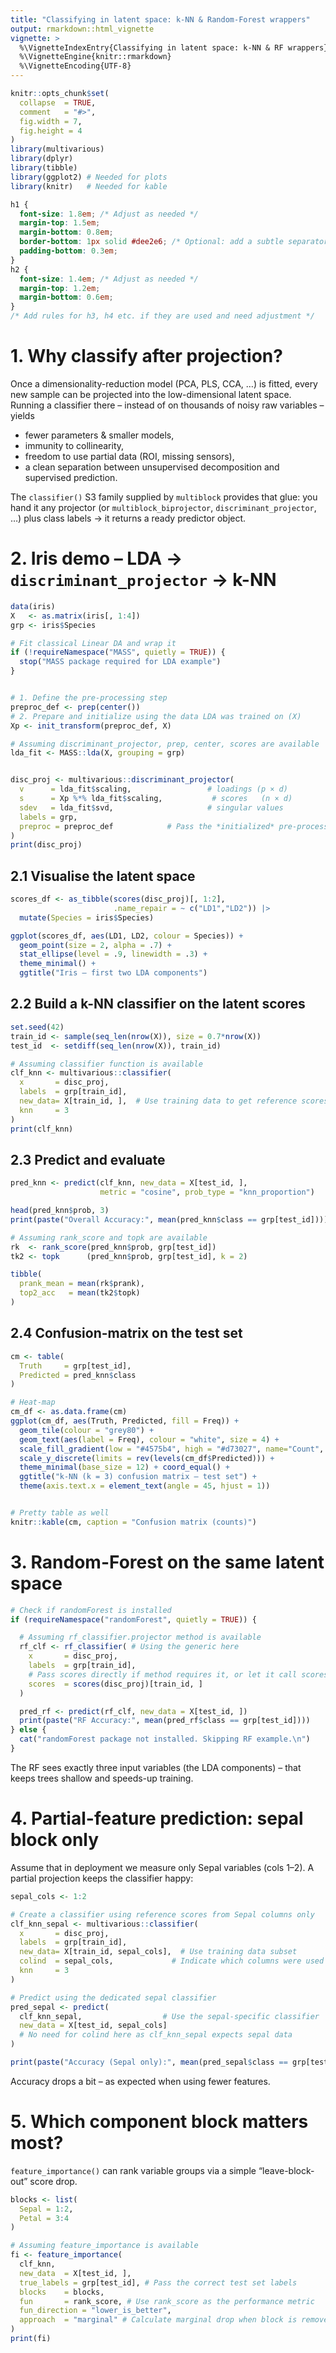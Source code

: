 ```yaml
---
title: "Classifying in latent space: k-NN & Random-Forest wrappers"
output: rmarkdown::html_vignette
vignette: >
  %\VignetteIndexEntry{Classifying in latent space: k-NN & RF wrappers}
  %\VignetteEngine{knitr::rmarkdown}
  %\VignetteEncoding{UTF-8}
---
```


```r
knitr::opts_chunk$set(
  collapse  = TRUE,
  comment   = "#>",
  fig.width = 7,
  fig.height = 4
)
library(multivarious)
library(dplyr)
library(tibble)
library(ggplot2) # Needed for plots
library(knitr)   # Needed for kable

```

```css
h1 {
  font-size: 1.8em; /* Adjust as needed */
  margin-top: 1.5em;
  margin-bottom: 0.8em;
  border-bottom: 1px solid #dee2e6; /* Optional: add a subtle separator */
  padding-bottom: 0.3em;
}
h2 {
  font-size: 1.4em; /* Adjust as needed */
  margin-top: 1.2em;
  margin-bottom: 0.6em;
}
/* Add rules for h3, h4 etc. if they are used and need adjustment */
```

# 1. Why classify after projection?

Once a dimensionality-reduction model (PCA, PLS, CCA, …) is fitted,
every new sample can be projected into the low-dimensional latent
space. Running a classifier there – instead of on thousands of
noisy raw variables – yields

*   fewer parameters & smaller models,
*   immunity to collinearity,
*   freedom to use partial data (ROI, missing sensors),
*   a clean separation between unsupervised decomposition and
    supervised prediction.

The `classifier()` S3 family supplied by `multiblock` provides that
glue: you hand it any projector (or `multiblock_biprojector`,
`discriminant_projector`, …) plus class labels → it returns a ready
predictor object.

# 2. Iris demo – LDA → `discriminant_projector` → k-NN

```r
data(iris)
X   <- as.matrix(iris[, 1:4])
grp <- iris$Species

# Fit classical Linear DA and wrap it
if (!requireNamespace("MASS", quietly = TRUE)) {
  stop("MASS package required for LDA example")
}


# 1. Define the pre-processing step
preproc_def <- prep(center())
# 2. Prepare and initialize using the data LDA was trained on (X)
Xp <- init_transform(preproc_def, X)

# Assuming discriminant_projector, prep, center, scores are available
lda_fit <- MASS::lda(X, grouping = grp)


disc_proj <- multivarious::discriminant_projector(
  v      = lda_fit$scaling,                 # loadings (p × d)
  s      = Xp %*% lda_fit$scaling,           # scores   (n × d)
  sdev   = lda_fit$svd,                     # singular values
  labels = grp,
  preproc = preproc_def            # Pass the *initialized* pre-processor
)
print(disc_proj)
```

## 2.1 Visualise the latent space

```r
scores_df <- as_tibble(scores(disc_proj)[, 1:2],
                       .name_repair = ~ c("LD1","LD2")) |>
  mutate(Species = iris$Species)

ggplot(scores_df, aes(LD1, LD2, colour = Species)) +
  geom_point(size = 2, alpha = .7) +
  stat_ellipse(level = .9, linewidth = .3) +
  theme_minimal() +
  ggtitle("Iris – first two LDA components")
```

## 2.2 Build a k-NN classifier on the latent scores

```r
set.seed(42)
train_id <- sample(seq_len(nrow(X)), size = 0.7*nrow(X))
test_id  <- setdiff(seq_len(nrow(X)), train_id)

# Assuming classifier function is available
clf_knn <- multivarious::classifier(
  x       = disc_proj,
  labels  = grp[train_id],
  new_data= X[train_id, ],  # Use training data to get reference scores
  knn     = 3
)
print(clf_knn)
```

## 2.3 Predict and evaluate

```r
pred_knn <- predict(clf_knn, new_data = X[test_id, ],
                    metric = "cosine", prob_type = "knn_proportion")

head(pred_knn$prob, 3)
print(paste("Overall Accuracy:", mean(pred_knn$class == grp[test_id])))

# Assuming rank_score and topk are available
rk  <- rank_score(pred_knn$prob, grp[test_id])
tk2 <- topk      (pred_knn$prob, grp[test_id], k = 2)

tibble(
  prank_mean = mean(rk$prank),
  top2_acc   = mean(tk2$topk)
)
```

## 2.4 Confusion-matrix on the test set

```r
cm <- table(
  Truth     = grp[test_id],
  Predicted = pred_knn$class
)

# Heat-map
cm_df <- as.data.frame(cm)
ggplot(cm_df, aes(Truth, Predicted, fill = Freq)) +
  geom_tile(colour = "grey80") +
  geom_text(aes(label = Freq), colour = "white", size = 4) +
  scale_fill_gradient(low = "#4575b4", high = "#d73027", name="Count", limits = c(0, 15)) +
  scale_y_discrete(limits = rev(levels(cm_df$Predicted))) +
  theme_minimal(base_size = 12) + coord_equal() +
  ggtitle("k-NN (k = 3) confusion matrix – test set") +
  theme(axis.text.x = element_text(angle = 45, hjust = 1))


# Pretty table as well
knitr::kable(cm, caption = "Confusion matrix (counts)")
```

# 3. Random-Forest on the same latent space

```r
# Check if randomForest is installed
if (requireNamespace("randomForest", quietly = TRUE)) {

  # Assuming rf_classifier.projector method is available
  rf_clf <- rf_classifier( # Using the generic here
    x       = disc_proj,
    labels  = grp[train_id],
    # Pass scores directly if method requires it, or let it call scores(x)
    scores  = scores(disc_proj)[train_id, ]
  )

  pred_rf <- predict(rf_clf, new_data = X[test_id, ])
  print(paste("RF Accuracy:", mean(pred_rf$class == grp[test_id])))
} else {
  cat("randomForest package not installed. Skipping RF example.\n")
}

```

The RF sees exactly three input variables (the LDA components) – that
keeps trees shallow and speeds-up training.

# 4. Partial-feature prediction: sepal block only

Assume that in deployment we measure only Sepal variables
(cols 1–2). A partial projection keeps the classifier happy:

```r
sepal_cols <- 1:2

# Create a classifier using reference scores from Sepal columns only
clf_knn_sepal <- multivarious::classifier(
  x       = disc_proj,
  labels  = grp[train_id],
  new_data= X[train_id, sepal_cols],  # Use training data subset
  colind  = sepal_cols,             # Indicate which columns were used
  knn     = 3
)

# Predict using the dedicated sepal classifier
pred_sepal <- predict(
  clf_knn_sepal,                  # Use the sepal-specific classifier
  new_data = X[test_id, sepal_cols]
  # No need for colind here as clf_knn_sepal expects sepal data
)

print(paste("Accuracy (Sepal only):", mean(pred_sepal$class == grp[test_id])))
```
Accuracy drops a bit – as expected when using fewer features.

# 5. Which component block matters most?

`feature_importance()` can rank variable groups via a simple
"leave-block-out" score drop.

```r
blocks <- list(
  Sepal = 1:2,
  Petal = 3:4
)

# Assuming feature_importance is available
fi <- feature_importance(
  clf_knn,
  new_data  = X[test_id, ],
  true_labels = grp[test_id], # Pass the correct test set labels
  blocks    = blocks,
  fun       = rank_score, # Use rank_score as the performance metric
  fun_direction = "lower_is_better",
  approach  = "marginal" # Calculate marginal drop when block is removed
)
print(fi)
```